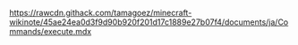 https://rawcdn.githack.com/tamagoez/minecraft-wikinote/45ae24ea0d3f9d90b920f201d17c1889e27b07f4/documents/ja/Commands/execute.mdx